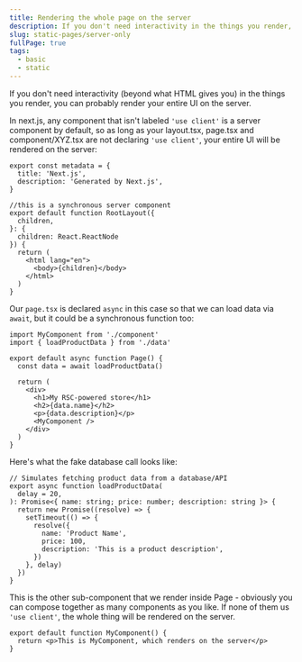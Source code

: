 ```yaml
---
title: Rendering the whole page on the server
description: If you don't need interactivity in the things you render, you can do the whole thing on the server
slug: static-pages/server-only
fullPage: true
tags:
  - basic
  - static
---
```


If you don't need interactivity (beyond what HTML gives you) in the things you render, you can probably render your entire UI on the server.

In next.js, any component that isn't labeled `'use client'` is a server component by default, so as long as your layout.tsx, page.tsx and component/XYZ.tsx are not declaring `'use client'`, your entire UI will be rendered on the server:

```layout.tsx
export const metadata = {
  title: 'Next.js',
  description: 'Generated by Next.js',
}

//this is a synchronous server component
export default function RootLayout({
  children,
}: {
  children: React.ReactNode
}) {
  return (
    <html lang="en">
      <body>{children}</body>
    </html>
  )
}

```

Our `page.tsx` is declared `async` in this case so that we can load data via `await`, but it could be a synchronous function too:

```page.tsx
import MyComponent from './component'
import { loadProductData } from './data'

export default async function Page() {
  const data = await loadProductData()

  return (
    <div>
      <h1>My RSC-powered store</h1>
      <h2>{data.name}</h2>
      <p>{data.description}</p>
      <MyComponent />
    </div>
  )
}

```

Here's what the fake database call looks like:

```data.tsx
// Simulates fetching product data from a database/API
export async function loadProductData(
  delay = 20,
): Promise<{ name: string; price: number; description: string }> {
  return new Promise((resolve) => {
    setTimeout(() => {
      resolve({
        name: 'Product Name',
        price: 100,
        description: 'This is a product description',
      })
    }, delay)
  })
}
```

This is the other sub-component that we render inside Page - obviously you can compose together as many components as you like. If none of them us `'use client'`, the whole thing will be rendered on the server.

```component.tsx
export default function MyComponent() {
  return <p>This is MyComponent, which renders on the server</p>
}

```
